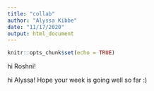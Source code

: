 ```yaml
---
title: "collab"
author: "Alyssa Kibbe"
date: "11/17/2020"
output: html_document
---
```


```r
knitr::opts_chunk$set(echo = TRUE)
```

hi Roshni!

hi Alyssa! Hope your week is going well so far :)